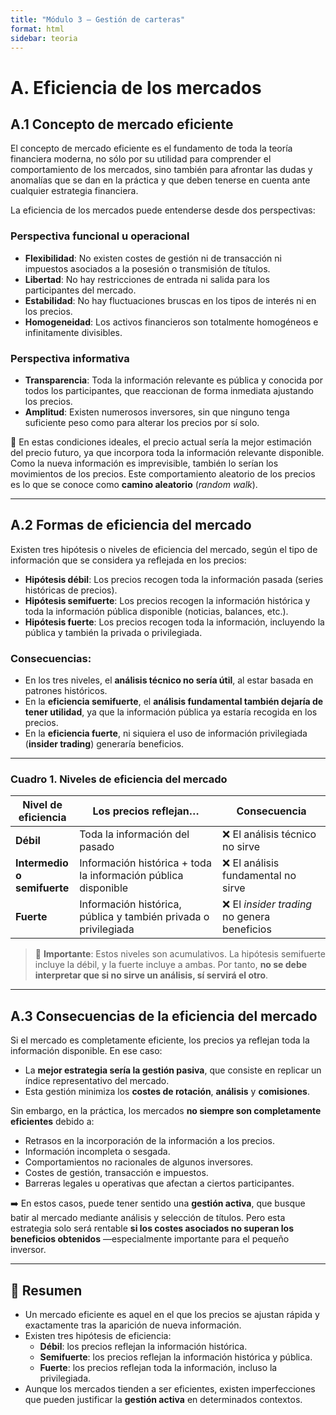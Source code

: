 ```yaml
---
title: "Módulo 3 – Gestión de carteras"
format: html
sidebar: teoria
---
```



# A. Eficiencia de los mercados

## A.1 Concepto de mercado eficiente

El concepto de mercado eficiente es el fundamento de toda la teoría financiera moderna, no sólo por su utilidad para comprender el comportamiento de los mercados, sino también para afrontar las dudas y anomalías que se dan en la práctica y que deben tenerse en cuenta ante cualquier estrategia financiera.

La eficiencia de los mercados puede entenderse desde dos perspectivas:

### Perspectiva funcional u operacional

- **Flexibilidad**: No existen costes de gestión ni de transacción ni impuestos asociados a la posesión o transmisión de títulos.
- **Libertad**: No hay restricciones de entrada ni salida para los participantes del mercado.
- **Estabilidad**: No hay fluctuaciones bruscas en los tipos de interés ni en los precios.
- **Homogeneidad**: Los activos financieros son totalmente homogéneos e infinitamente divisibles.

### Perspectiva informativa

- **Transparencia**: Toda la información relevante es pública y conocida por todos los participantes, que reaccionan de forma inmediata ajustando los precios.
- **Amplitud**: Existen numerosos inversores, sin que ninguno tenga suficiente peso como para alterar los precios por sí solo.

📌 En estas condiciones ideales, el precio actual sería la mejor estimación del precio futuro, ya que incorpora toda la información relevante disponible. Como la nueva información es imprevisible, también lo serían los movimientos de los precios. Este comportamiento aleatorio de los precios es lo que se conoce como **camino aleatorio** (*random walk*).

---

## A.2 Formas de eficiencia del mercado

Existen tres hipótesis o niveles de eficiencia del mercado, según el tipo de información que se considera ya reflejada en los precios:

- **Hipótesis débil**: Los precios recogen toda la información pasada (series históricas de precios).
- **Hipótesis semifuerte**: Los precios recogen la información histórica y toda la información pública disponible (noticias, balances, etc.).
- **Hipótesis fuerte**: Los precios recogen toda la información, incluyendo la pública y también la privada o privilegiada.

### Consecuencias:

- En los tres niveles, el **análisis técnico no sería útil**, al estar basada en patrones históricos.
- En la **eficiencia semifuerte**, el **análisis fundamental también dejaría de tener utilidad**, ya que la información pública ya estaría recogida en los precios.
- En la **eficiencia fuerte**, ni siquiera el uso de información privilegiada (**insider trading**) generaría beneficios.

---

### Cuadro 1. Niveles de eficiencia del mercado

| **Nivel de eficiencia**     | **Los precios reflejan...**                                    | **Consecuencia**                                |
|-----------------------------|------------------------------------------------------------------|--------------------------------------------------|
| **Débil**                   | Toda la información del pasado                                  | ❌ El análisis técnico no sirve                  |
| **Intermedio o semifuerte** | Información histórica + toda la información pública disponible  | ❌ El análisis fundamental no sirve              |
| **Fuerte**                  | Información histórica, pública y también privada o privilegiada | ❌ El *insider trading* no genera beneficios     |

> 📌 **Importante**: Estos niveles son acumulativos. La hipótesis semifuerte incluye la débil, y la fuerte incluye a ambas. Por tanto, **no se debe interpretar que si no sirve un análisis, sí servirá el otro**.

---

## A.3 Consecuencias de la eficiencia del mercado

Si el mercado es completamente eficiente, los precios ya reflejan toda la información disponible. En ese caso:

- La **mejor estrategia sería la gestión pasiva**, que consiste en replicar un índice representativo del mercado.
- Esta gestión minimiza los **costes de rotación**, **análisis** y **comisiones**.

Sin embargo, en la práctica, los mercados **no siempre son completamente eficientes** debido a:

- Retrasos en la incorporación de la información a los precios.
- Información incompleta o sesgada.
- Comportamientos no racionales de algunos inversores.
- Costes de gestión, transacción e impuestos.
- Barreras legales u operativas que afectan a ciertos participantes.

➡️ En estos casos, puede tener sentido una **gestión activa**, que busque batir al mercado mediante análisis y selección de títulos. Pero esta estrategia solo será rentable **si los costes asociados no superan los beneficios obtenidos** —especialmente importante para el pequeño inversor.

---

## 🧠 Resumen

- Un mercado eficiente es aquel en el que los precios se ajustan rápida y exactamente tras la aparición de nueva información.
- Existen tres hipótesis de eficiencia:
  - **Débil**: los precios reflejan la información histórica.
  - **Semifuerte**: los precios reflejan la información histórica y pública.
  - **Fuerte**: los precios reflejan toda la información, incluso la privilegiada.
- Aunque los mercados tienden a ser eficientes, existen imperfecciones que pueden justificar la **gestión activa** en determinados contextos.

